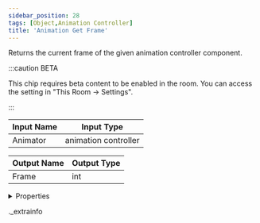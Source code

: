 ```yaml
---
sidebar_position: 28
tags: [Object,Animation Controller]
title: 'Animation Get Frame'
---
```


Returns the current frame of the given animation controller component.

:::caution BETA

This chip requires beta content to be enabled in the room. You can access the setting in "This Room -> Settings".

:::

<IChip uuid="5460ad14-4d51-4925-bd27-1ced46f10cb4" />

| Input Name | Input Type |
|-----------|-----------|
| Animator | animation controller |

| Output Name | Output Type |
|-----------|-----------|
| Frame | int |


<details>
  <summary>Properties</summary>
  <div>
    <div>
    <table>
      <thead>
        <tr>
          <th>Room availability:</th>
          <th>Available everywhere</th>
        </tr>
        <tr>
          <th>Is beta required?</th>
          <th>Yes</th>
        </tr>
        <tr>
          <th>Is this chip a trolling risk?</th>
          <th>No</th>
        </tr>
        <tr>
          <th>Is this chip a role assignment risk?</th>
          <th>No</th>
        </tr>
        <tr>
          <th>Chip UUID</th>
          <th>5460ad14-4d51-4925-bd27-1ced46f10cb4</th>
        </tr>
      </thead>
    </table>
    </div>
  </div>
</details>

._extrainfo